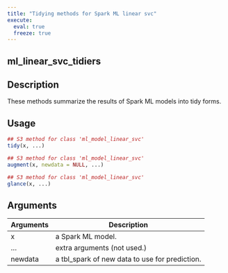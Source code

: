 ```yaml
---
title: "Tidying methods for Spark ML linear svc"
execute:
  eval: true
  freeze: true
---
```


## ml_linear_svc_tidiers

## Description
These methods summarize the results of Spark ML models into tidy forms.


## Usage
```r
## S3 method for class 'ml_model_linear_svc'
tidy(x, ...)

## S3 method for class 'ml_model_linear_svc'
augment(x, newdata = NULL, ...)

## S3 method for class 'ml_model_linear_svc'
glance(x, ...)
```

## Arguments
|Arguments|Description|
|---|---|
| x | a Spark ML model. |
| ... | extra arguments (not used.) |
| newdata | a tbl_spark of new data to use for prediction. |








